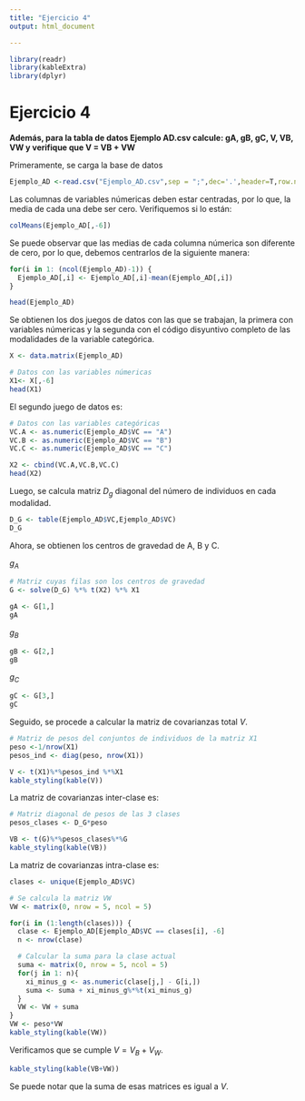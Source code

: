 ```yaml
---
title: "Ejercicio 4"
output: html_document

---
```


```r
library(readr)
library(kableExtra)
library(dplyr)
```


# Ejercicio 4

**Además, para la tabla de datos Ejemplo AD.csv calcule: gA, gB, gC, V, VB, VW y verifique que V = VB + VW**

Primeramente, se carga la base de datos
```r
Ejemplo_AD <-read.csv("Ejemplo_AD.csv",sep = ";",dec='.',header=T,row.names = 1,stringsAsFactors = T)

```

Las columnas de variables númericas deben estar centradas, por lo que, la media de cada una debe ser cero. Verifiquemos si lo están:

```r
colMeans(Ejemplo_AD[,-6])
```
Se puede observar que las medias de cada columna númerica son diferente de cero, por lo que,
debemos centrarlos de la siguiente manera:
```r
for(i in 1: (ncol(Ejemplo_AD)-1)) {
  Ejemplo_AD[,i] <- Ejemplo_AD[,i]-mean(Ejemplo_AD[,i])
}

head(Ejemplo_AD)
```

Se obtienen los dos juegos de datos con las que se trabajan, la primera con variables
númericas y la segunda con el código disyuntivo completo de las modalidades de la variable categórica.

```r
X <- data.matrix(Ejemplo_AD)

# Datos con las variables númericas
X1<- X[,-6]
head(X1)

``` 
El segundo juego de datos es:
```r
# Datos con las variables categóricas
VC.A <- as.numeric(Ejemplo_AD$VC == "A")
VC.B <- as.numeric(Ejemplo_AD$VC == "B")
VC.C <- as.numeric(Ejemplo_AD$VC == "C")

X2 <- cbind(VC.A,VC.B,VC.C)
head(X2)
```
Luego, se calcula matriz $D_g$ diagonal del número de individuos en cada modalidad.
```r
D_G <- table(Ejemplo_AD$VC,Ejemplo_AD$VC)
D_G
```
Ahora, se obtienen los centros de gravedad de A, B y C.

$g_A$

```r
# Matriz cuyas filas son los centros de gravedad
G <- solve(D_G) %*% t(X2) %*% X1

gA <- G[1,]
gA
```

$g_B$
```r
gB <- G[2,]
gB

```
$g_C$
```r
gC <- G[3,]
gC
```
Seguido, se procede a calcular la matriz de covarianzas total $V$.

```r
# Matriz de pesos del conjuntos de individuos de la matriz X1
peso <-1/nrow(X1)
pesos_ind <- diag(peso, nrow(X1))

V <- t(X1)%*%pesos_ind %*%X1
kable_styling(kable(V))

```

La matriz de covarianzas inter-clase es:
```r
# Matriz diagonal de pesos de las 3 clases
pesos_clases <- D_G*peso

VB <- t(G)%*%pesos_clases%*%G
kable_styling(kable(VB))
```

La matriz de covarianzas intra-clase es:
```r
clases <- unique(Ejemplo_AD$VC)

# Se calcula la matriz VW
VW <- matrix(0, nrow = 5, ncol = 5)

for(i in (1:length(clases))) {
  clase <- Ejemplo_AD[Ejemplo_AD$VC == clases[i], -6]
  n <- nrow(clase)

  # Calcular la suma para la clase actual
  suma <- matrix(0, nrow = 5, ncol = 5)
  for(j in 1: n){
    xi_minus_g <- as.numeric(clase[j,] - G[i,])
    suma <- suma + xi_minus_g%*%t(xi_minus_g)
  }
  VW <- VW + suma
}
VW <- peso*VW
kable_styling(kable(VW))
```

Verificamos que se cumple $V = V_B+V_W$.
```r
kable_styling(kable(VB+VW))
```
Se puede notar que la suma de esas matrices es igual a $V$.
